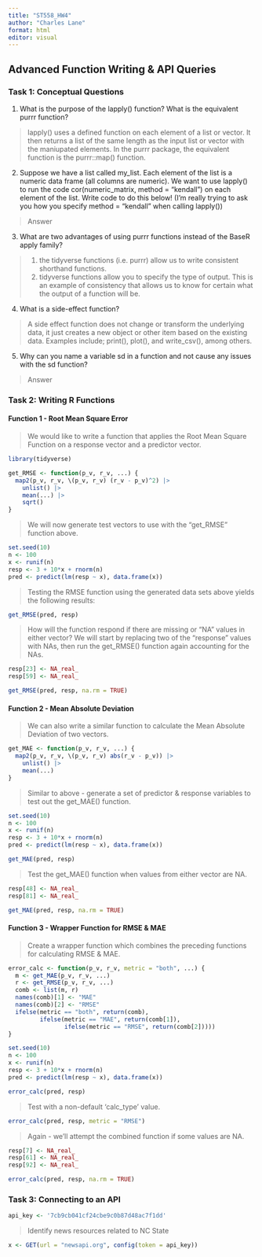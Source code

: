 ```yaml
---
title: "ST558_HW4"
author: "Charles Lane"
format: html
editor: visual
---
```


## Advanced Function Writing & API Queries

### Task 1: Conceptual Questions

1. What is the purpose of the lapply() function? What is the equivalent purrr function? \

> lapply() uses a defined function on each element of a list or vector. It then returns a list of the same length as the input list or vector with the maniupated elements. In the purrr package, the equivalent function is the purrr::map() function.

2. Suppose we have a list called my_list. Each element of the list is a numeric data frame (all columns are numeric). We want to use lapply() to run the code cor(numeric_matrix, method = "kendall") on each element of the list. Write code to do this below! (I’m really trying to ask you how you specify method = "kendall" when calling lapply()) \

> Answer

3. What are two advantages of using purrr functions instead of the BaseR apply family? \

> 1) the tidyverse functions (i.e. purrr) allow us to write consistent shorthand functions. \
> 2) tidyverse functions allow you to specify the type of output. This is an example of consistency that allows us to know for certain what the output of a function will be.

4. What is a side-effect function? \

> A side effect function does not change or transform the underlying data, it just creates a new object or other item based on the existing data. Examples include; print(), plot(), and write_csv(), among others.

5. Why can you name a variable sd in a function and not cause any issues with the sd function? \

> Answer

### Task 2: Writing R Functions

#### Function 1 - Root Mean Square Error
> We would like to write a function that applies the Root Mean Square Function on a response vector and a predictor vector.

```r
library(tidyverse)
```

```r
get_RMSE <- function(p_v, r_v, ...) {
  map2(p_v, r_v, \(p_v, r_v) (r_v - p_v)^2) |>
    unlist() |>
    mean(...) |>
    sqrt()
}
```

> We will now generate test vectors to use with the "get_RMSE" function above.

```r
set.seed(10)
n <- 100
x <- runif(n)
resp <- 3 + 10*x + rnorm(n)
pred <- predict(lm(resp ~ x), data.frame(x))
```

> Testing the RMSE function using the generated data sets above yields the following results:

```r
get_RMSE(pred, resp)
```

> How will the function respond if there are missing or "NA" values in either vector? We will start by replacing two of the "response" values with NAs, then run the get_RMSE() function again accounting for the NAs.

```r
resp[23] <- NA_real_
resp[59] <- NA_real_

get_RMSE(pred, resp, na.rm = TRUE)
```

#### Function 2 - Mean Absolute Deviation
> We can also write a similar function to calculate the Mean Absolute Deviation of two vectors.

```r
get_MAE <- function(p_v, r_v, ...) {
  map2(p_v, r_v, \(p_v, r_v) abs(r_v - p_v)) |>
    unlist() |>
    mean(...)
}
```

> Similar to above - generate a set of predictor & response variables to test out the get_MAE() function.

```r
set.seed(10)
n <- 100
x <- runif(n)
resp <- 3 + 10*x + rnorm(n)
pred <- predict(lm(resp ~ x), data.frame(x))

get_MAE(pred, resp)
```

> Test the get_MAE() function when values from either vector are NA.

```r
resp[48] <- NA_real_
resp[81] <- NA_real_

get_MAE(pred, resp, na.rm = TRUE)
```


#### Function 3 - Wrapper Function for RMSE & MAE
> Create a wrapper function which combines the preceding functions for calculating RMSE & MAE.

```r
error_calc <- function(p_v, r_v, metric = "both", ...) {
  m <- get_MAE(p_v, r_v, ...)
  r <- get_RMSE(p_v, r_v, ...)
  comb <- list(m, r)
  names(comb)[1] <- "MAE"
  names(comb)[2] <- "RMSE"
  ifelse(metric == "both", return(comb),
         ifelse(metric == "MAE", return(comb[1]),
                ifelse(metric == "RMSE", return(comb[2]))))
}
```


```r
set.seed(10)
n <- 100
x <- runif(n)
resp <- 3 + 10*x + rnorm(n)
pred <- predict(lm(resp ~ x), data.frame(x))

error_calc(pred, resp)
```

> Test with a non-default 'calc_type' value.

```r
error_calc(pred, resp, metric = "RMSE")
```

> Again - we'll attempt the combined function if some values are NA.

```r
resp[7] <- NA_real_
resp[61] <- NA_real_
resp[92] <- NA_real_

error_calc(pred, resp, na.rm = TRUE)
```

### Task 3: Connecting to an API

```r
api_key <- '7cb9cb041cf24cbe9c0b87d48ac7f1dd'
```

> Identify news resources related to NC State

```r
x <- GET(url = "newsapi.org", config(token = api_key))
```

